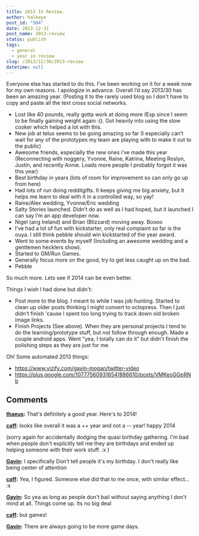 ```yaml
---
title: 2013 In Review.
author: halkeye
post_id: "504"
date: 2013-12-31
post_name: 2013-review
status: publish
tags:
  - general
  - year in review
slug: /2013/12/30/2013-review
datetime: null
---
```


Everyone else has started to do this. I’ve been working on it for a week now for my own reasons. I apologize in advance. Overall I’d say 2013/30 has been an amazing year. (Posting it to the rarely used blog so I don't have to copy and paste all the text cross social networks.

*   Lost like 40 pounds, really gotta work at doing more (Esp since I seem to be finally gaining weight again :(). Got heavily into using the slow cooker which helped a lot with this.
*   New job at telus seems to be going amazing so far (I especially can’t wait for any of the prototypes my team are playing with to make it out to the public)
*   Awesome friends, especially the new ones i’ve made this year (Reconnecting with noggery, Yvonne, Raine, Katrina, Meeting Roslyn, Justin, and recently Annie. Loads more people I probably forgot it was this year)
*   Best birthday in years (lots of room for improvement so can only go up from here)
*   Had lots of run doing redditgifts. It keeps giving me big anxiety, but it helps me learn to deal with it in a controlled way, so yay!
*   Raine/Alex wedding, Yvonne/Eric wedding
*   Salty Stories launched. Didn’t do as well as I had hoped, but it launched I can say I’m an app developer now.
*   Nigel (airg Ireland) and Brian (Blizzard) moving away. Boooo
*   I’ve had a lot of fun with kickstarter, only real complaint so far is the ouya. I still think pebble should win kickstarted of the year award.
*   Went to some events by myself (Including an awesome wedding and a gentlemen hecklers show).
*   Started to GM/Run Games.
*   Generally focus more on the good, try to get less caught up on the bad.
*   Pebble

So much more. Lets see if 2014 can be even better.

Things I wish I had done but didn't:
*   Post more to the blog. I meant to while I was job hunting. Started to clean up older posts thinking I might convert to octopress. Then I just didn't finish 'cause I spent too long trying to track down old broken image links.
*   Finish Projects (See above). When they are personal projects I tend to do the learning/prototype stuff, but not follow through enough. Made a couple android apps. Went "yea, I totally can do it" but didn't finish the polishing steps as they are just for me.

Oh! Some automated 2013 things:
*   https://www.vizify.com/gavin-mogan/twitter-video
*   https://plus.google.com/107775609316541886610/posts/VMKeoGGpRNb

## Comments

**[thaeus](#5717 "2013-12-31 17:03:00"):** That's definitely a good year. Here's to 2014!

**[caff](#5718 "2013-12-31 22:40:00"):** looks like overall it was a ++ year and not a -- year! happy 2014


(sorry again for accidentally dodging the quasi birthday gathering. I'm bad when people don't explicitly tell me they are birthdays and ended up helping someone with their work stuff. :x )

**[Gavin](#5719 "2013-12-31 22:46:00"):** I specifically Don't tell people it's my birthday. I don't really like being center of attention

**[caff](#5720 "2013-12-31 22:56:00"):** Yea, I figured. Someone else did that to me once, with similar effect... :x

**[Gavin](#5721 "2013-12-31 22:59:00"):** So yea as long as people don't bail without saying anything I don't mind at all. Things come up. Its no big deal

**[caff](#5722 "2013-12-31 22:59:00"):** but games!

**[Gavin](#5723 "2013-12-31 23:06:00"):** There are always going to be more game days.

